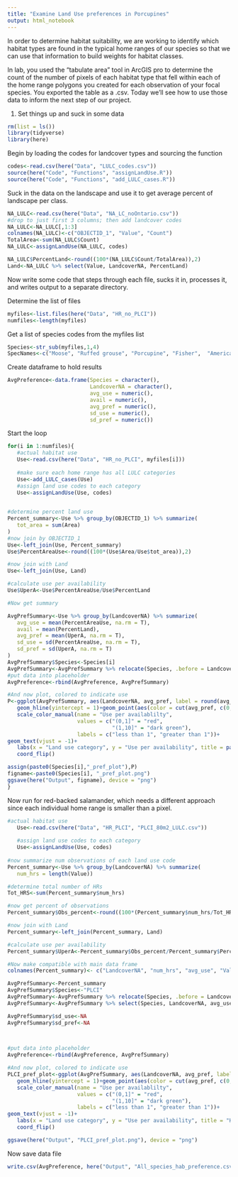 ```yaml
---
title: "Examine Land Use preferences in Porcupines"
output: html_notebook
---
```


In order to determine habitat suitability, we are working to identify which habitat types are found in the typical home ranges of our species so that we can use that information to build weights for habitat classes.

In lab, you used the "tabulate area" tool in ArcGIS pro to determine the count of the number of pixels of each habitat type that fell within each of the home range polygons you created for each observation of your focal species. You exported the table as a .csv. Today we'll see how to use those data to inform the next step of our project.

1. Set things up and suck in some data
```r
rm(list = ls())
library(tidyverse)
library(here)
```

Begin by loading the codes for landcover types and sourcing the function
```r
codes<-read.csv(here("Data", "LULC_codes.csv"))
source(here("Code", "Functions", "assignLandUse.R"))
source(here("Code", "Functions", "add_LULC_cases.R"))
```

Suck in the data on the landscape and use it to get average percent of landscape per class.

```r
NA_LULC<-read.csv(here("Data", "NA_LC_noOntario.csv"))
#drop to just first 3 columns; then add landcover codes
NA_LULC<-NA_LULC[,1:3]
colnames(NA_LULC)<-c("OBJECTID_1", "Value", "Count")
TotalArea<-sum(NA_LULC$Count)
NA_LULC<-assignLandUse(NA_LULC, codes)

NA_LULC$PercentLand<-round((100*(NA_LULC$Count/TotalArea)),2)
Land<-NA_LULC %>% select(Value, LandcoverNA, PercentLand)
```

Now write some code that steps through each file, sucks it in, processes it, and writes output to a separate directory.

Determine the list of files
```r
myfiles<-list.files(here("Data", "HR_no_PLCI"))
numfiles<-length(myfiles)
```
Get a list of species codes from the myfiles list
```r
Species<-str_sub(myfiles,1,4)
SpecNames<-c("Moose", "Ruffed grouse", "Porcupine", "Fisher",  "American woodcock", "Barred owl")
```
Create dataframe to hold results

```r
AvgPreference<-data.frame(Species = character(),
                          LandcoverNA = character(),
                          avg_use = numeric(),
                          avail = numeric(),
                          avg_pref = numeric(),
                          sd_use = numeric(),
                          sd_pref = numeric())
```

Start the loop

```r
for(i in 1:numfiles){
   #actual habitat use
   Use<-read.csv(here("Data", "HR_no_PLCI", myfiles[i]))
   
   #make sure each home range has all LULC categories
   Use<-add_LULC_cases(Use) 
   #assign land use codes to each category
   Use<-assignLandUse(Use, codes) 
   

#determine percent land use
Percent_summary<-Use %>% group_by(OBJECTID_1) %>% summarize(
   tot_area = sum(Area)
)
#now join by OBJECTID_1
Use<-left_join(Use, Percent_summary)
Use$PercentAreaUse<-round((100*(Use$Area/Use$tot_area)),2)

#now join with Land
Use<-left_join(Use, Land)

#calculate use per availability
Use$UperA<-Use$PercentAreaUse/Use$PercentLand

#Now get summary

AvgPrefSummary<-Use %>% group_by(LandcoverNA) %>% summarize(
   avg_use = mean(PercentAreaUse, na.rm = T),
   avail = mean(PercentLand),
   avg_pref = mean(UperA, na.rm = T),
   sd_use = sd(PercentAreaUse, na.rm = T),
   sd_pref = sd(UperA, na.rm = T)
)
AvgPrefSummary$Species<-Species[i]
AvgPrefSummary<-AvgPrefSummary %>% relocate(Species, .before = LandcoverNA)
#put data into placeholder
AvgPreference<-rbind(AvgPreference, AvgPrefSummary)

#And now plot, colored to indicate use
P<-ggplot(AvgPrefSummary, aes(LandcoverNA, avg_pref, label = round(avg_pref, 2)))+
   geom_hline(yintercept = 1)+geom_point(aes(color = cut(avg_pref, c(0,1,10))), size = 2)+
   scale_color_manual(name = "Use per availablilty",
                      values = c("(0,1]" = "red",
                                 "(1,10]" = "dark green"),
                      labels = c("less than 1", "greater than 1"))+
geom_text(vjust = -1)+
   labs(x = "Land use category", y = "Use per availability", title = paste0("Habitat preference - ", SpecNames[i]))+
   coord_flip()

assign(paste0(Species[i],"_pref_plot"),P)
figname<-paste0(Species[i], "_pref_plot.png")
ggsave(here("Output", figname), device = "png")
}
```
Now run for red-backed salamander, which needs a different approach since each individual home range is smaller than a pixel.

```r
#actual habitat use
   Use<-read.csv(here("Data", "HR_PLCI", "PLCI_80m2_LULC.csv"))
   
   #assign land use codes to each category
   Use<-assignLandUse(Use, codes) 
   
#now summarize num observations of each land use code
Percent_summary<-Use %>% group_by(LandcoverNA) %>% summarize(
   num_hrs = length(Value))

#determine total number of HRs
Tot_HRS<-sum(Percent_summary$num_hrs)

#now get percent of observations
Percent_summary$Obs_percent<-round((100*(Percent_summary$num_hrs/Tot_HRS)),2)

#now join with Land
Percent_summary<-left_join(Percent_summary, Land)

#calculate use per availability
Percent_summary$UperA<-Percent_summary$Obs_percent/Percent_summary$PercentLand

#Now make compatible with main data frame
colnames(Percent_summary)<- c("LandcoverNA", "num_hrs", "avg_use", "Value", "avail", "avg_pref")

AvgPrefSummary<-Percent_summary
AvgPrefSummary$Species<-"PLCI"
AvgPrefSummary<-AvgPrefSummary %>% relocate(Species, .before = LandcoverNA)
AvgPrefSummary<-AvgPrefSummary %>% select(Species, LandcoverNA, avg_use, avail, avg_pref)

AvgPrefSummary$sd_use<-NA
AvgPrefSummary$sd_pref<-NA

  

#put data into placeholder
AvgPreference<-rbind(AvgPreference, AvgPrefSummary)

#And now plot, colored to indicate use
PLCI_pref_plot<-ggplot(AvgPrefSummary, aes(LandcoverNA, avg_pref, label = round(avg_pref, 2)))+
   geom_hline(yintercept = 1)+geom_point(aes(color = cut(avg_pref, c(0,1,10))), size = 2)+
   scale_color_manual(name = "Use per availablilty",
                      values = c("(0,1]" = "red",
                                 "(1,10]" = "dark green"),
                      labels = c("less than 1", "greater than 1"))+
geom_text(vjust = -1)+
   labs(x = "Land use category", y = "Use per availability", title = "Habitat preference - Red backed salamander")+
   coord_flip()

ggsave(here("Output", "PLCI_pref_plot.png"), device = "png")
```

Now save data file
```r
write.csv(AvgPreference, here("Output", "All_species_hab_preference.csv"))
```







